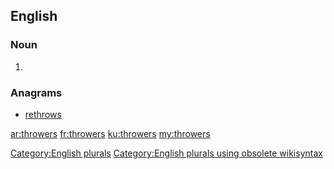 ==English==

===Noun===
{{head|en}}

# {{plural of|thrower}}

===Anagrams===
* [[rethrows#English|rethrows]]

[[Category:English plurals]][[Category:English plurals using obsolete wikisyntax]]

[[ar:throwers]]
[[fr:throwers]]
[[ku:throwers]]
[[my:throwers]]